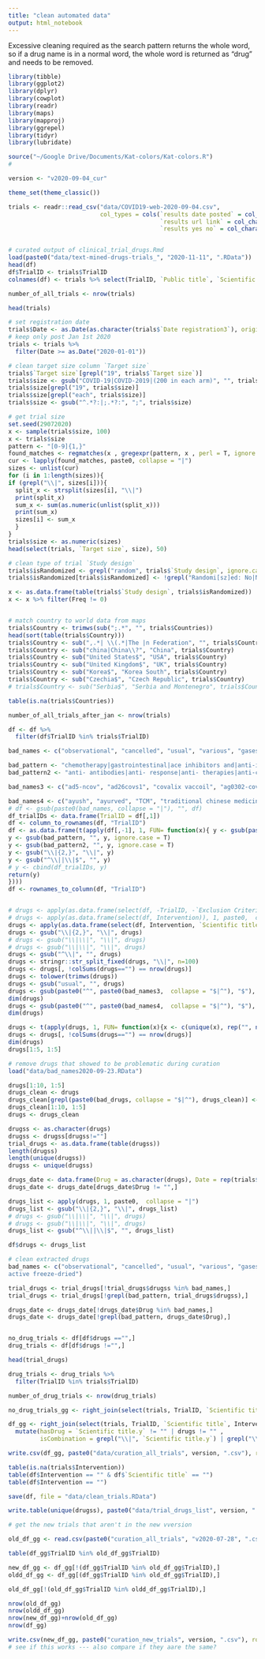 ```yaml
---
title: "clean automated data"
output: html_notebook
---
```


Excessive cleaning required as the search pattern returns the whole word, so if a drug name is in a normal word, the whole word is returned as "drug" and needs to be removed.

```r
library(tibble)
library(ggplot2)
library(dplyr)
library(cowplot)
library(readr)
library(maps)
library(mapproj)
library(ggrepel)
library(tidyr)
library(lubridate)

source("~/Google Drive/Documents/Kat-colors/Kat-colors.R")
#

version <- "v2020-09-04_cur"

theme_set(theme_classic())

```

```r

trials <- readr::read_csv("data/COVID19-web-2020-09-04.csv", 
                          col_types = cols(`results date posted` = col_character(), 
                                           `results url link` = col_character(),
                                           `results yes no` = col_character()))


# curated output of clinical_trial_drugs.Rmd
load(paste0("data/text-mined-drugs-trials_", "2020-11-11", ".RData"))
head(df)
df$TrialID <- trials$TrialID
colnames(df) <- trials %>% select(TrialID, `Public title`, `Scientific title`, Intervention) %>% as.data.frame() %>% colnames()

number_of_all_trials <- nrow(trials)
```


```r
head(trials)

# set registration date
trials$Date <- as.Date(as.character(trials$`Date registration3`), origin = "20200127", format = "%Y%m%d")
# keep only post Jan 1st 2020
trials <- trials %>% 
  filter(Date >= as.Date("2020-01-01")) 

# clean target size column `Target size`
trials$`Target size`[grepl("19", trials$`Target size`)]
trials$size <- gsub("COVID-19|COVID-2019|(200 in each arm)", "", trials$`Target size`)
trials$size[grepl("19", trials$size)]
trials$size[grepl("each", trials$size)]
trials$size <- gsub("^.*?:|;.*?:", ";", trials$size)

# get trial size
set.seed(29072020)
x <- sample(trials$size, 100)
x <- trials$size
pattern <- "[0-9]{1,}"
found_matches <- regmatches(x , gregexpr(pattern, x , perl = T, ignore.case = T))
cur <- lapply(found_matches, paste0, collapse = "|")
sizes <- unlist(cur)
for (i in 1:length(sizes)){
if (grepl("\\|", sizes[i])){
  split_x <- strsplit(sizes[i], "\\|")
  print(split_x)
  sum_x <- sum(as.numeric(unlist(split_x)))
  print(sum_x)
  sizes[i] <- sum_x
  }
}
trials$size <- as.numeric(sizes)
head(select(trials, `Target size`, size), 50)

# clean type of trial `Study design`
trials$isRandomized <- grepl("random", trials$`Study design`, ignore.case = T)
trials$isRandomized[trials$isRandomized] <- !grepl("Randomi[sz]ed: No|Non-randomi[sz]ed|Randomi[sz]ation: N/A|not randomi[zs]ed|Quasi-randomized", trials$`Study design`[trials$isRandomized], ignore.case = T)

x <- as.data.frame(table(trials$`Study design`, trials$isRandomized))
x <- x %>% filter(Freq != 0)


# match country to world data from maps
trials$Country <- trimws(sub(";.*", "", trials$Countries))
head(sort(table(trials$Country)))
trials$Country <- sub(",.*| \\(.*|The |n Federation", "", trials$Country)
trials$Country <- sub("china|China\\?", "China", trials$Country)
trials$Country <- sub("United States$", "USA", trials$Country)
trials$Country <- sub("United Kingdom$", "UK", trials$Country)
trials$Country <- sub("Korea$", "Korea South", trials$Country)
trials$Country <- sub("Czechia$", "Czech Republic", trials$Country)
# trials$Country <- sub("Serbia$", "Serbia and Montenegro", trials$Country)

table(is.na(trials$Countries))

number_of_all_trials_after_jan <- nrow(trials)

df <- df %>% 
  filter(df$TrialID %in% trials$TrialID)
```


```r
bad_names <- c("observational", "cancelled", "usual", "various", "gases", "biomarkers", "regions", "regional", "vaccines", "gastrointestinal", "gold", "water", "experimental", "coronavirus", "electronic", "coronavirus", "brand", "name.*\\|", "name", "favorable outcome", "glasses", "glass", "solution", "anti- antibodies", "anti- response", "anti- therapies", "anti-corona vs2 immunoglobulin", "anti-2019-ncov virus", "anti-sars-cov-2 vaccine", "antipyretic", "antitussives", "homoeopathic", "janus kinase inhibitor", "alerts","active freeze-dried", "drug combination")

bad_pattern <- "chemotherapy|gastrointestinal|ace inhibitors and|anti-inflammatory|anticoagulants|anticoagulants for|antihypertensive agents|antihypertensives|antimalarials|antiviral agents|antivirals|[Aa]ustin|bacterial and viral|bioimpedence|bioinformatics|biomarker|biological factors|blood coagulation|blood transfusion|butterfly|cancelled|cardiovascular agents|cardiovascular system|cerebral|cerebrovascular|cerebrospinal|chemokines|chemoprophylaxis|chemoprophylaxistrial|chemotherapy|chemorophylaxis|colony-stimulating|coloring agents|combinations of blockade|	complement inactivator|compound will|connective tissue|constellation|contrast media|cornwall|diuretics|drugs for treatment|endocrine therapy|enzyme inhibitors|epigenetic|epigenomics|epitopes|factor and|glucocorticoids|hematopoietic stem|	hopsital|hormones|immunosuppressive|immunoregulatory|immunoreaction|immunoncovid|inflammation and|leading|limesurvey|therapy|low molecular weight|macrophage colony|magnetic resonance|neurodegeneration|neuromuscular blockade|neuromuscular blocking|neuropsychiatric symptoms|observational|other respiratory|pancreatic cancer|parenteral nutrition|pearson|peptides|prefilled|protease inhibitor|protein subunit|proteinase inhibitor|proton pump inhibitor|radiotherapy|rabbit|regimen based|region|regional|recombinant tissue|respiratory system|control|senegal|sensory organs|stimulant|therapeutic anticoagulation|tissue plasminogen|toning|trimester|tristate|utensils|vaccines|various|vitamin combining|total|varies|contractedcontract|lead|monitor|gold|excipients|contacted|university|edinburgh|hypertonic saline|supplemental|cases|case|intermediate dose|daily|^cas|saline|impacts|technology|Optimising|concordance|Immunogenicity|Monitoring|B-Cell Activating|experimental|saline50ml|nostrils|transmissonpruning|sessions|Vascular Endothelial|antiviral|teaching|Sustained Release|monitor|optimize|contacts|food|Immunogenic|minor|fasting|Combinations|transfusion|immunonutrients|nucleotides|10-20|gases|amines|techniques|unknown|teaches|measuring|roche|translational|impact|contact|Pre-operative|transmission|Transition|Impairment|Technologies|Mediators|Technical|Argentina|nostril|biochemical markers|Protein SARS|Alliance|Transplantation|electronic|coronavirus|name.*\\||name|solution|glasses|glass|brand|favourable outcome|alerts|alertness|antifungal|antifungal|antifungal|antimalarial|antimicrobials|personal protective|pruning|stamped|currently used|anti-drug|protein supplementation|standard concomitant|removable|antibiotics|waterfor|recruiting|anticoagulant|sars-cov-2|chadox1|bcg vaccine|essential oils|advance|acupoint application|alert|anti- antibodies|anti- equine|anti- response|anti- therapies|anti- virus|anti- vaccine|cough suppressant|antitussives|antipyretic|autologous adipose|autologous non-hematopoietic|bio-immune|allogeneic and expanded|allogeneic cardiosphere|washed microbiota|umbilical cord lining|prp and cord blood|specific|snowball|stating|snot|snorkel|snorkelling|snow|recombinant novel|vitamins|^cord blood|topical steroids"
bad_pattern2 <- "anti- antibodies|anti- response|anti- therapies|anti-corona vs2 immunoglobulin|anti-2019-ncov virus|anti-sars-cov-2 vaccine|antipyretic|antitussives|homoeopathic|janus kinase inhibitor|alerts|active freeze-dried|anti- virus|anti- plasma|Anti- antibodies|Anti- equine|Anti- Response|anti-   plasma|anti- Vaccine|, a nitric drug|acetyl\\|cysteine|ala-lys|gly-gln|glu-thr|glu-gly|glu-ala|lys-pro|pro-glu|pro-trp|thr-pro|trp-tyr"

bad_names3 <- c("ad5-ncov", "ad26covs1", "covalix vaccoil", "ag0302-covid19", "covid19 vaccine", "covishield", "epivaccorona vaccine", "genetically modified", "ally", "angiotensin-converting", "anti-sars cov-2 t", "s-vax loaded autologous", "b", "e", "bailing", "cardioprotective agent", "chemoprophylactic", "cho cells", "clear lung detoxification", "damp", "empathy", "empatica", "enteral nutrition", "enteral nutritional", "enzymes", "epitope", "excipient", "ffp2", "growth hormone", "hopsital", "menstrual blood", "intravenous immune", "intravenous anaesthesia", "intravenous immunoglubolin", "iodonated", "measles mumps and", "metastatic", "methylation", "nebulised recombinant", "organicell flow", "osteoporosis", "ozonated", "ozonized", "personal protection", "proton", "raas inhibitor", "ringer", "sedative", "surfactant", "vitamina", "vitamine", "menveo", "drug combination", "high-fow  by", "immunofree", "hcqprep", "phenolic", "pheol")

bad_names4 <- c("ayush", "ayurved", "TCM", "traditional chinese medicine", "chinese medicine", "traditional chinese", "ayurvedic", "chinese medicines", "chinese and conventional", "chinese herbal medicine", "chinese herbal tea", "tcms", "ayurveda")
# df <- gsub(paste0(bad_names, collapse = "|"), "", df)
df_trialIDs <- data.frame(TrialID = df[,1])
df <- column_to_rownames(df, "TrialID")
df <- as.data.frame(t(apply(df[,-1], 1, FUN= function(x){ y <- gsub(paste0("^", paste0(bad_names,  collapse = "$|^"), "$"), "", x, ignore.case = T)
y <- gsub(bad_pattern, "", y, ignore.case = T)
y <- gsub(bad_pattern2, "", y, ignore.case = T)
y <- gsub("\\|{2,}", "\\|", y)
y <- gsub("^\\||\\|$", "", y)
# y <- cbind(df_trialIDs, y)
return(y)
})))
df <- rownames_to_column(df, "TrialID")


# drugs <- apply(as.data.frame(select(df, -TrialID, -`Exclusion Criteria`, -`Inclusion Criteria`, -`Primary outcome`, -Condition)), 1, paste0,  collapse = "|")
# drugs <- apply(as.data.frame(select(df, Intervention)), 1, paste0,  collapse = "|") #intervention only
drugs <- apply(as.data.frame(select(df, Intervention, `Scientific title`)), 1, paste0,  collapse = "|")
drugs <- gsub("\\|{2,}", "\\|", drugs)
# drugs <- gsub("\\|\\|", "\\|", drugs)
# drugs <- gsub("\\|\\|", "\\|", drugs)
drugs <- gsub("^\\|", "", drugs)
drugs <- stringr::str_split_fixed(drugs, "\\|", n=100)
drugs <- drugs[, !colSums(drugs=="") == nrow(drugs)]
drugs <- tolower(trimws(drugs))
drugs <- gsub("usual", "", drugs)
drugs <- gsub(paste0("^", paste0(bad_names3,  collapse = "$|^"), "$"), "", drugs, ignore.case = T)
dim(drugs)
drugs <- gsub(paste0("^", paste0(bad_names4,  collapse = "$|^"), "$"), "", drugs, ignore.case = T)
dim(drugs)

drugs <- t(apply(drugs, 1, FUN= function(x){x <- c(unique(x), rep("", ncol(drugs)-length(unique(x))))}))
drugs <- drugs[, !colSums(drugs=="") == nrow(drugs)]
dim(drugs)
drugs[1:5, 1:5]

# remove drugs that showed to be problematic during curation
load("data/bad_names2020-09-23.RData")

drugs[1:10, 1:5]
drugs_clean <- drugs
drugs_clean[grepl(paste0(bad_drugs, collapse = "$|^"), drugs_clean)] <- ""
drugs_clean[1:10, 1:5]
drugs <- drugs_clean

drugss <- as.character(drugs)
drugss <- drugss[drugss!=""]
trial_drugs <- as.data.frame(table(drugss))
length(drugss)
length(unique(drugss))
drugss <- unique(drugss)

drugs_date <- data.frame(Drug = as.character(drugs), Date = rep(trials$Date, ncol(drugs)), Country = rep(trials$Country, ncol(drugs)), TrialID = rep(trials$TrialID, ncol(drugs)))
drugs_date <- drugs_date[drugs_date$Drug != "",]

drugs_list <- apply(drugs, 1, paste0,  collapse = "|")
drugs_list <- gsub("\\|{2,}", "\\|", drugs_list)
# drugs <- gsub("\\|\\|", "\\|", drugs)
# drugs <- gsub("\\|\\|", "\\|", drugs)
drugs_list <- gsub("^\\||\\|$", "", drugs_list)

df$drugs <- drugs_list


```

```r
# clean extracted drugs
bad_names <- c("observational", "cancelled", "usual", "various", "gases", "biomarkers", "region", "regional", "vaccines", "gastrointestinal", "experimental", "alerts", "coronavirus", "electronic", "coronavirus", "name","	
active freeze-dried")

trial_drugs <- trial_drugs[!trial_drugs$drugss %in% bad_names,]
trial_drugs <- trial_drugs[!grepl(bad_pattern, trial_drugs$drugss),]

drugs_date <- drugs_date[!drugs_date$Drug %in% bad_names,]
drugs_date <- drugs_date[!grepl(bad_pattern, drugs_date$Drug),]


no_drug_trials <- df[df$drugs =="",]
drug_trials <- df[df$drugs !="",]

head(trial_drugs)

drug_trials <- drug_trials %>% 
  filter(TrialID %in% trials$TrialID) 

number_of_drug_trials <- nrow(drug_trials)

no_drug_trials_gg <- right_join(select(trials, TrialID, `Scientific title`, Intervention), no_drug_trials,  by = c("TrialID" = "TrialID"))

df_gg <- right_join(select(trials, TrialID, `Scientific title`, Intervention), select(df, TrialID, `Scientific title`, Intervention, drugs),  by = c("TrialID" = "TrialID")) %>% 
  mutate(hasDrug = `Scientific title.y` != "" | drugs != "" ,
         isCombination = grepl("\\|", `Scientific title.y`) | grepl("\\|", drugs))

write.csv(df_gg, paste0("data/curation_all_trials", version, ".csv"), row.names = F)

table(is.na(trials$Intervention))
table(df$Intervention == "" & df$`Scientific title` == "")
table(df$Intervention == "")
```

```r

save(df, file = "data/clean_trials.RData")

write.table(unique(drugss), paste0("data/trial_drugs_list", version, ".tsv"), row.names = F, quote = F)
```


```r
# get the new trials that aren't in the new vversion

old_df_gg <- read.csv(paste0("curation_all_trials", "v2020-07-28", ".csv"))

table(df_gg$TrialID %in% old_df_gg$TrialID)

new_df_gg <- df_gg[!(df_gg$TrialID %in% old_df_gg$TrialID),]
oldd_df_gg <- df_gg[(df_gg$TrialID %in% old_df_gg$TrialID),]

old_df_gg[!(old_df_gg$TrialID %in% oldd_df_gg$TrialID),]

nrow(old_df_gg)
nrow(oldd_df_gg)
nrow(new_df_gg)+nrow(old_df_gg)
nrow(df_gg)

write.csv(new_df_gg, paste0("curation_new_trials", version, ".csv"), row.names = F)
# see if this works --- also compare if they aare the same?
```